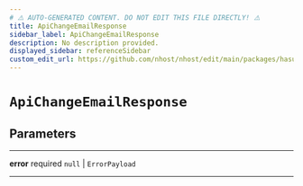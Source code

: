 ```yaml
---
# ⚠️ AUTO-GENERATED CONTENT. DO NOT EDIT THIS FILE DIRECTLY! ⚠️
title: ApiChangeEmailResponse
sidebar_label: ApiChangeEmailResponse
description: No description provided.
displayed_sidebar: referenceSidebar
custom_edit_url: https://github.com/nhost/nhost/edit/main/packages/hasura-auth-js/src/utils/types.ts#L178
---
```


# `ApiChangeEmailResponse`

## Parameters

---

**<span className="parameter-name">error</span>** <span className="optional-status">required</span> `null` | `ErrorPayload`

---
